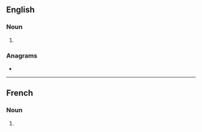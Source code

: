 ==English==

===Noun===
{{head|en|noun plural form}}

# {{plural of|baht|lang=en}}

===Anagrams===
* {{l|en|baths}}

----

==French==

===Noun===
{{head|fr|noun plural form|g=m}}

# {{plural of|baht|lang=fr}}